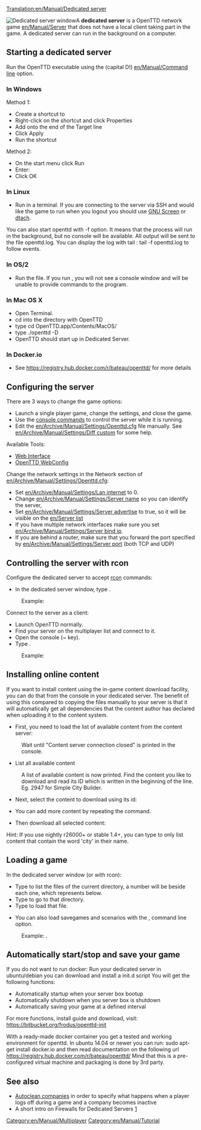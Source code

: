 [[Translation:en/Manual/Dedicated server]]

[[File:en/Manual/Dedicated server.png|right|frame|Dedicated server window]]A '''dedicated server''' is a OpenTTD network game [[en/Manual/Server]] that does not have a local client taking part in the game. A dedicated server can run in the background on a computer.

==Starting a dedicated server==
Run the OpenTTD executable using the {{en/C|-D|}} (capital D!) [[en/Manual/Command line]] option. 

===In Windows===
Method 1:
*Create a shortcut to {{en/C|openttd.exe|}}
*Right-click on the shortcut and click Properties
*Add {{en/C|-D|}} onto the end of the Target line
*Click Apply
*Run the shortcut


Method 2:
*On the start menu click Run
*Enter: {{en/C|"c:\(path to openttd)\openttd.exe" -D|}}
*Click OK

===In Linux===
*Run {{en/C|openttd -D|}} in a terminal. If you are connecting to the server via SSH and would like the game to run when you logout you should use [http://www.gnu.org/software/screen/ GNU Screen] or [http://dtach.sourceforge.net/ dtach].

You can also start openttd with -f option. It means that the process will run in the background, but no console will be available. All output will be sent to the file openttd.log. You can display the log with tail : tail -f openttd.log to follow events.

===In OS/2===
*Run the {{en/C|dedicated.cmd|}} file. If you run {{en/C|openttd -D|}}, you will not see a console window and will be unable to provide commands to the program.

===In Mac OS X===
*Open Terminal.
*cd into the directory with OpenTTD
*type cd OpenTTD.app/Contents/MacOS/
*type ./openttd -D
*OpenTTD should start up in Dedicated Server.

===In Docker.io ===
* See https://registry.hub.docker.com/r/bateau/openttd/ for more details

==Configuring the server==
There are 3 ways to change the game options:
*Launch a single player game, change the settings, and close the game.
*Use the [[en/Manual/Console#server-commands|console commands]] to control the server while it is running.
*Edit the [[en/Archive/Manual/Settings/Openttd.cfg]] file manually. See [[en/Archive/Manual/Settings/Diff custom]] for some help.
Available Tools:
*[http://www.tt-forums.net/viewtopic.php?f=29&t=33967 Web Interface]
*[http://olex.biz/en/software/spiele/openttd-webconfig OpenTTD WebConfig]


Change the network settings in the Network section of [[en/Archive/Manual/Settings/Openttd.cfg]]:
*Set [[en/Archive/Manual/Settings/Lan internet]] to 0.
*Change [[en/Archive/Manual/Settings/Server name]] so you can identify the server, 
*Set [[en/Archive/Manual/Settings/Server advertise]] to true, so it will be visible on the [[en/Server list]]
*If you have multiple network interfaces make sure you set [[en/Archive/Manual/Settings/Server bind ip]].
*If you are behind a router, make sure that you forward the port specified by [[en/Archive/Manual/Settings/Server port]] (both TCP and UDP)

==Controlling the server with rcon==
Configure the dedicated server to accept [[en/Manual/Console#server-commands|rcon]] commands:
*In the dedicated server window, type {{en/C|rcon_pw <password>|}}. 
:Example: {{en/C|rcon_pw x8na7f|}}


Connect to the server as a client:
*Launch OpenTTD normally.
*Find your server on the multiplayer list and connect to it.
*Open the console (~ key).
*Type {{en/C|rcon <password> "<command>"|}}. 
:Example: {{en/C|rcon x8na7f "kick 5"|}}

==Installing online content==
If you want to install content using the in-game content download facility, you can do that from the console in your dedicated server. The benefit of using this compared to copying the files manually to your server is that it will automatically get all dependencies that the content author has declared when uploading it to the content system.

*First, you need to load the list of available content from the content server:
:{{en/C|content update|}}
:Wait until "Content server connection closed" is printed in the console.

*List all available content
:{{en/C|content state|}}
:A list of available content is now printed. Find the content you like to download and read its ID which is written in the beginning of the line. Eg. 2947 for Simple City Builder.

*Next, select the content to download using its id:
:{{en/C|content select 2947|}}

*You can add more content by repeating the {{en/C|content select|}} command.

*Then download all selected content:
:{{en/C|content download|}}

Hint: If you use nightly r26000+ or stable 1.4+, you can type {{en/C|content state city|}} to only list content that contain the word 'city' in their name.

==Loading a game==
In the dedicated server window (or with rcon):
*Type {{en/C|ls|}} to list the files of the current directory, a number will be beside each one, which represents {{en/C|<number>|}} below.
*Type {{en/C|cd <number>|}} to go to that directory.
*Type {{en/C|load <number>|}} to load that file.

*You can also load savegames and scenarios with the {{en/C|-g "<filename>"|}}, command line option. 
:Example: {{en/C|openttd.exe -D -g "scenario/echo.scn"|}}.

== Automatically start/stop and save your game ==
If you do not want to run docker: Run your dedicated server in ubuntu/debian you can download and install a init.d script
You will get the following functions:
* Automatically startup when your server box bootup
* Automatically shutdown when you server box is shutdown
* Automatically saving your game at a defined interval
For more functions, install guide and download, visit: https://bitbucket.org/frodus/openttd-init

With a ready-made docker container you get a tested and working environment for openttd.
In ubuntu 14.04 or newer you can run: sudo apt-get install docker.io and then read documentation on the following url
https://registry.hub.docker.com/r/bateau/openttd/
Mind that this is a pre-configured virtual machine and packaging is done by 3rd party.


==See also==
*[[en/Archive/Manual/Settings/Autoclean companies|Autoclean companies]]   in order to specify what happens when a player logs off during a game and a company becomes inactive
*A short intro on Firewalls for  Dedicated Servers [http://www.uk2.net/blog/why-is-a-firewall-important-for-your-dedicated-server-2/]

[[Category:en/Manual/Multiplayer]]
[[Category:en/Manual/Tutorial]]